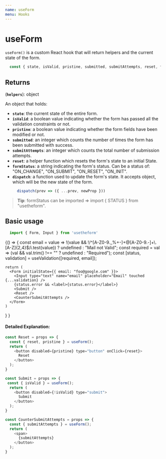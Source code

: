 ---
name: useForm
menu: Hooks
---


# useForm
`useForm()` is a custom React hook that will return helpers and the current state of the form.

```js
  const { state, isValid, pristine, submitted, submitAttempts, reset, formStatus, dispatch } = useForm()
```

## Returns

(**`helpers`**): object

An object that holds:
  - **`state`**: the current state of the entire form.
  - **`isValid`**: a boolean value indicating whether the form has passed all the validation constraints or not.
  - **`pristine`**: a boolean value indicating whether the form fields have been modified or not.
  - **`submitted`**: an integer which counts the number of times the form has been submitted with success.
  - **`submitAttempts`**: an integer which counts the total number of submission attempts.
  - **`reset`**: a helper function which resets the form's state to an initial State.
  - **`formStatus`**: a string indicating the form's status. Can be a status of: "ON_CHANGE", "ON_SUBMIT", "ON_RESET", "ON_INIT".
  - **`dispatch`**: a function used to update the form's state. It accepts object, which will be the new state of the form.
    ```javascript
      dispatch(prev => ({ ...prev, newProp }))
    ```

> **Tip**: formStatus can be imported => import { STATUS } from "usetheform".

## Basic usage

```javascript
  import { Form, Input } from 'usetheform'
```

<Playground>
{() => {
    const email = value =>
    !(value && !/^[A-Z0-9._%+-]+@[A-Z0-9.-]+\.[A-Z]{2,4}$/i.test(value))
      ? undefined
      : "Mail not Valid";
    const required = val => (val && val.trim() !== "" ? undefined : "Required");
    const [status, validation] = useValidation([required, email]);
    
    return (
      <Form initialState={{ email: "foo@google.com" }}>
        <Input type="text" name="email" placeholder="Email" touched {...validation} />
        {status.error && <label>{status.error}</label>}
        <Submit />
        <Reset />
        <CounterSubmitAttempts />
      </Form>
    )
  }
}
</Playground>

#### Detailed Explanation:

```javascript
const Reset = props => {
  const { reset, pristine } = useForm();
  return (
    <button disabled={pristine} type="button" onClick={reset}>
      Reset
    </button>
  );
}
```

```javascript
const Submit = props => {
 const { isValid } = useForm();
  return (
    <button disabled={!isValid} type="submit">
      Submit
    </button>
  );
}
```

```javascript
const CounterSubmitAttempts = props => {
  const { submitAttempts } = useForm();
  return (
    <span>
      {submitAttempts}
    </button>
  );
}
```
